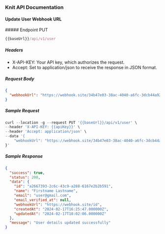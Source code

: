 ### Knit API Documentation

#### Update User Webhook URL

<div style={{ display: "flex", alignItems: "center" }}>
  ##### Endpoint
  <span
    style={{
      display: "block",
      backgroundColor: "#ebfbfa",
      color: "#194d53",
      marginLeft: "-17px",
      padding: "0px 6px",
      fontSize: ".8rem",
      borderRadius: "5px",
      marginTop: "30px",
    }}
  >
    PUT
  </span>
</div>

```js copy
{{baseUrl}}/api/v1/user
```

##### Headers

- X-API-KEY: Your API key, which authorizes the request.
- Accept: Set to application/json to receive the response in JSON format.

##### Request Body

```json copy filename="json"
{
  "webhookUrl": "https://webhook.site/34b47e03-38ac-4040-a6fc-3dcb44a922e9"
}
```

##### Sample Request

```js copy filename="Sample Request"
curl --location -g --request PUT '{{baseUrl}}/api/v1/user' \
--header 'X-API-KEY: {{apiKey}}' \
--header 'Accept: application/json' \
--data '{
    "webhookUrl": "https://webhook.site/34b47e03-38ac-4040-a6fc-3dcb44a922e9"
}'
```

##### Sample Response

```json copy filename="Sample Response"
{
  "success": true,
  "status": 200,
  "data": {
    "id": "a2667393-2c6c-43c9-a288-6167e2b2b591",
    "name": "Firstname Lastname",
    "email": "user@gmail.com",
    "email_verified_at": null,
    "webhookUrl": "https://webhook.site/id",
    "createdAt": "2024-02-17T16:25:47.000000Z",
    "updatedAt": "2024-02-17T18:02:06.000000Z"
  },
  "message": "User details updated successfully"
}
```
